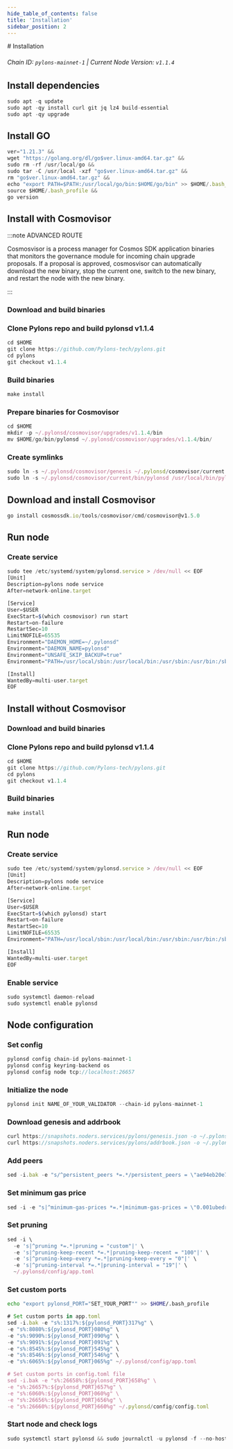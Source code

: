 ```yaml
---
hide_table_of_contents: false
title: 'Installation'
sidebar_position: 2
---
```


<div class="h1-with-icon icon-pylons">
  # Installation
</div>

###### Chain ID: `pylons-mainnet-1` | Current Node Version: `v1.1.4`

## Install dependencies

```js
sudo apt -q update
sudo apt -qy install curl git jq lz4 build-essential
sudo apt -qy upgrade
```

## Install GO

```js
ver="1.21.3" &&
wget "https://golang.org/dl/go$ver.linux-amd64.tar.gz" &&
sudo rm -rf /usr/local/go &&
sudo tar -C /usr/local -xzf "go$ver.linux-amd64.tar.gz" &&
rm "go$ver.linux-amd64.tar.gz" &&
echo "export PATH=$PATH:/usr/local/go/bin:$HOME/go/bin" >> $HOME/.bash_profile &&
source $HOME/.bash_profile &&
go version
```

## Install with Cosmovisor

:::note ADVANCED ROUTE

Cosmosvisor is a process manager for Cosmos SDK application binaries that monitors the governance module for incoming chain upgrade proposals. If a proposal is approved, cosmosvisor can automatically download the new binary, stop the current one, switch to the new binary, and restart the node with the new binary.

:::

### Download and build binaries

### Clone Pylons repo and build pylonsd v1.1.4

```js
cd $HOME
git clone https://github.com/Pylons-tech/pylons.git
cd pylons
git checkout v1.1.4
```

### Build binaries

```js
make install
```

### Prepare binaries for Cosmovisor

```js
cd $HOME
mkdir -p ~/.pylonsd/cosmovisor/upgrades/v1.1.4/bin
mv $HOME/go/bin/pylonsd ~/.pylonsd/cosmovisor/upgrades/v1.1.4/bin/
```

### Create symlinks

```js
sudo ln -s ~/.pylonsd/cosmovisor/genesis ~/.pylonsd/cosmovisor/current -f
sudo ln -s ~/.pylonsd/cosmovisor/current/bin/pylonsd /usr/local/bin/pylonsd -f
```

## Download and install Cosmovisor

```js
go install cosmossdk.io/tools/cosmovisor/cmd/cosmovisor@v1.5.0
```

## Run node

### Create service

```js
sudo tee /etc/systemd/system/pylonsd.service > /dev/null << EOF
[Unit]
Description=pylons node service
After=network-online.target

[Service]
User=$USER
ExecStart=$(which cosmovisor) run start
Restart=on-failure
RestartSec=10
LimitNOFILE=65535
Environment="DAEMON_HOME=~/.pylonsd"
Environment="DAEMON_NAME=pylonsd"
Environment="UNSAFE_SKIP_BACKUP=true"
Environment="PATH=/usr/local/sbin:/usr/local/bin:/usr/sbin:/usr/bin:/sbin:/bin:/usr/games:/usr/local/games:/snap/bin:~/.pylonsd/cosmovisor/current/bin"

[Install]
WantedBy=multi-user.target
EOF
```

## Install without Cosmovisor

### Download and build binaries

### Clone Pylons repo and build pylonsd v1.1.4

```js
cd $HOME
git clone https://github.com/Pylons-tech/pylons.git
cd pylons
git checkout v1.1.4
```

### Build binaries

```js
make install
```

## Run node

### Create service

```js
sudo tee /etc/systemd/system/pylonsd.service > /dev/null << EOF
[Unit]
Description=pylons node service
After=network-online.target

[Service]
User=$USER
ExecStart=$(which pylonsd) start
Restart=on-failure
RestartSec=10
LimitNOFILE=65535
Environment="PATH=/usr/local/sbin:/usr/local/bin:/usr/sbin:/usr/bin:/sbin:/bin:/usr/games:/usr/local/games:/snap/bin"

[Install]
WantedBy=multi-user.target
EOF
```

### Enable service

```js
sudo systemctl daemon-reload
sudo systemctl enable pylonsd
```

## Node configuration

### Set config

```js
pylonsd config chain-id pylons-mainnet-1
pylonsd config keyring-backend os
pylonsd config node tcp://localhost:26657
```

### Initialize the node

```js
pylonsd init NAME_OF_YOUR_VALIDATOR --chain-id pylons-mainnet-1
```

### Download genesis and addrbook

```js
curl https://snapshots.noders.services/pylons/genesis.json -o ~/.pylonsd/config/genesis.json
curl https://snapshots.noders.services/pylons/addrbook.json -o ~/.pylonsd/config/addrbook.json
```

### Add peers

```js
sed -i.bak -e "s/^persistent_peers *=.*/persistent_peers = \"ae94eb20e73c0ad93dbb980338eb313320c56194@pylons-rpc.noders.services:16556\"/" ~/.pylonsd/config/config.toml
```

### Set minimum gas price

```js
sed -i -e "s|^minimum-gas-prices *=.*|minimum-gas-prices = \"0.001ubedrock\"|" ~/.pylonsd/config/app.toml
```

### Set pruning

```js
sed -i \
  -e 's|^pruning *=.*|pruning = "custom"|' \
  -e 's|^pruning-keep-recent *=.*|pruning-keep-recent = "100"|' \
  -e 's|^pruning-keep-every *=.*|pruning-keep-every = "0"|' \
  -e 's|^pruning-interval *=.*|pruning-interval = "19"|' \
  ~/.pylonsd/config/app.toml
```

### Set custom ports

```bash
echo "export pylonsd_PORT="SET_YOUR_PORT"" >> $HOME/.bash_profile
```

```js
# Set custom ports in app.toml
sed -i.bak -e "s%:1317%:${pylonsd_PORT}317%g" \
-e "s%:8080%:${pylonsd_PORT}080%g" \
-e "s%:9090%:${pylonsd_PORT}090%g" \
-e "s%:9091%:${pylonsd_PORT}091%g" \
-e "s%:8545%:${pylonsd_PORT}545%g" \
-e "s%:8546%:${pylonsd_PORT}546%g" \
-e "s%:6065%:${pylonsd_PORT}065%g" ~/.pylonsd/config/app.toml

# Set custom ports in config.toml file
sed -i.bak -e "s%:26658%:${pylonsd_PORT}658%g" \
-e "s%:26657%:${pylonsd_PORT}657%g" \
-e "s%:6060%:${pylonsd_PORT}060%g" \
-e "s%:26656%:${pylonsd_PORT}656%g" \
-e "s%:26660%:${pylonsd_PORT}660%g" ~/.pylonsd/config/config.toml
```

### Start node and check logs

```js
sudo systemctl start pylonsd && sudo journalctl -u pylonsd -f --no-hostname -o cat
```
